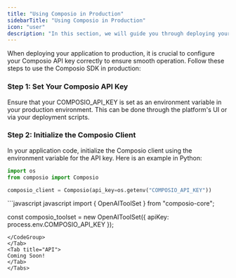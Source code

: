 ```yaml
---
title: "Using Composio in Production"
sidebarTitle: "Using Composio in Production"
icon: "user"
description: "In this section, we will guide you through deploying your application to production"
---
```

When deploying your application to production, it is crucial to configure your Composio API key correctly to ensure smooth operation. Follow these steps to use the Composio SDK in production:

### Step 1: Set Your Composio API Key
Ensure that your COMPOSIO_API_KEY is set as an environment variable in your production environment. This can be done through the platform's UI or via your deployment scripts.

### Step 2: Initialize the Composio Client
In your application code, initialize the Composio client using the environment variable for the API key. Here is an example in Python:
<Tabs>
<Tab title="Python">
<CodeGroup>
```python python
import os
from composio import Composio

composio_client = Composio(api_key=os.getenv("COMPOSIO_API_KEY"))
```
</CodeGroup>
</Tab>
<Tab title="JS">
<CodeGroup>
```javascript javascript
import { OpenAIToolSet } from "composio-core";

const composio_toolset = new OpenAIToolSet({
    apiKey: process.env.COMPOSIO_API_KEY
});
```
</CodeGroup>
</Tab>
<Tab title="API">
Coming Soon! 
</Tab>
</Tabs>
